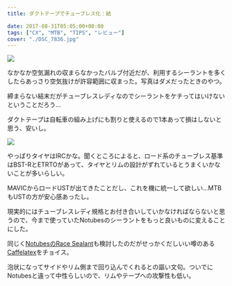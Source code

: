 ---
title: ダクトテープでチューブレス化：結

date: 2017-08-31T05:05:00+00:00
tags: ["CX", "MTB", "TIPS", "レビュー"]
cover: "./DSC_7836.jpg"
---

![ ](./DSC_7836.jpg)

なかなか空気漏れの収まらなかったバルブ付近だが、利用するシーラントを多くしたらあっさり空気抜けが許容範囲に収まった。写真はダメだったときのやつ。

締まらない結末だがチューブレスレディなのでシーラントをケチってはいけないということだろう…

ダクトテープは自転車の組み上げにも割りと使えるので1本あって損はしないと思う、安いし。

![ ](./DSC_7854.jpg)

やっぱりタイヤはIRCかな。聞くところによると、ロード系のチューブレス基準はBST-RとETRTOがあって、タイヤとリムの設計がずれているとうまくいかないことが多いらしい。

MAVICからロードUSTが出てきたことだし、これを機に統一して欲しい…MTBもUSTの方が安心感あったし。

現実的にはチューブレスレディ規格とお付き合いしていかなければならないと思うので、今まで使っていたNotubesのシーラントをもっと良いものに変えることにした。

同じく<a href="http://amzn.to/2eshsPc" target="_blank">NotubesのRace Sealant</a>も検討したのだがせっかくだしいい噂のある<a href="http://amzn.to/2xP3z1x" target="_blank">Caffelatex</a>をチョイス。

泡状になってサイドやリム側まで回り込んでくれるとの謳い文句。ついでにNotubesと違って中性らしいので、リムやテープへの攻撃性も低い。

<LinkBox isAmazonLink url="https://www.amazon.co.jp/dp/B002YMJKT4/" />

<LinkBox isAmazonLink url="https://www.amazon.co.jp/dp/B00OD5F95Y/" />

